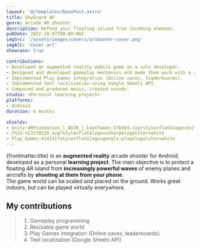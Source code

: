 ```yaml
---
layout: '@/templates/BasePost.astro'
title: SkyGuard AR
genre: Arcade AR shooter.
description: Defend your floating island from incoming enemies.
pubDate: 2022-10-07T00:00:00Z
imgSrc: '/assets/images/covers/arshooter-cover.png'
imgAlt: 'Cover art'
showcase: true

contributions:
- Developed an augmented reality mobile game as a solo developer.
- Designed and developed gameplay mechanics and made them work with a resizable game world.
- Implemented Play Games integration (Online saves, leaderboards).
- Implemented text localization using Google Sheets API.
- Composed and produced music, created sounds.
studio: <Personal learning project>
platforms:
- Android
duration: 4 months

shields:
- Unity-ARFoundation_|_ODIN_|_LeanTween-57b9d3.svg?style=flat&logo=unity
- C%23-%23239120.svg?style=flat&logo=csharp&logoColor=white
- Play_Games-414141?style=flat&logo=google-play&logoColor=white
---
```


{frontmatter.title} is an **augmented reality** arcade shooter for Android, developed as a personal **learning project**.
The main objective is to protect a floating AR island from **increasingly powerful waves** of enemy planes and aircrafts by **shooting at them from your phone**.<br />
The game world can be scaled and placed on the ground. Works great indoors, but can be played virtually everywhere.

<StoreLinkBanner
  playStoreUrl='https://play.google.com/store/apps/details?id=com.ironcuttergames.arshooter'
/>

<ProjectDetails
  role='Solo dev'
  company={frontmatter.studio}
  platforms={frontmatter.platforms}
  time={frontmatter.duration}
/>

## My contributions

> 1. Gameplay programming
> 1. Resizable game world
> 1. Play Games integration (Online saves, leaderboards)
> 1. Text localization (Google Sheets API)
